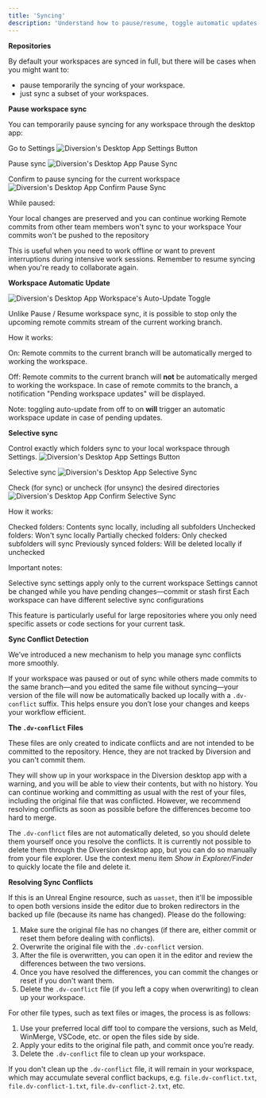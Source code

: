```yaml
---
title: 'Syncing'
description: 'Understand how to pause/resume, toggle automatic updates and selectively sync your repositories'
---
```


**Repositories**

By default your workspaces are synced in full, but there will be cases when you might want to:

- pause temporarily the syncing of your workspace.
- just sync a subset of your workspaces.


**Pause workspace sync**

You can temporarily pause syncing for any workspace through the desktop app:

Go to Settings
<img src="/images/syncing/SettingsMenu.png" alt="Diversion's Desktop App Settings Button" />

Pause sync
<img src="/images/syncing/PauseSyncMenu.png" alt="Diversion's Desktop App Pause Sync" />

Confirm to pause syncing for the current workspace
<img src="/images/syncing/ConfirmPauseSyncMenu.png" alt="Diversion's Desktop App Confirm Pause Sync" />

While paused:

Your local changes are preserved and you can continue working
Remote commits from other team members won't sync to your workspace
Your commits won't be pushed to the repository

This is useful when you need to work offline or want to prevent interruptions during intensive work sessions. Remember to resume syncing when you're ready to collaborate again.

**Workspace Automatic Update**

<img src="/images/syncing/AutoForwardingToggle.png" alt="Diversion's Desktop App Workspace's Auto-Update Toggle" />

Unlike Pause / Resume workspace sync, it is possible to stop only the upcoming remote commits stream of the current working branch.

How it works:

On:  Remote commits to the current branch will be automatically merged to working the workspace.

Off: Remote commits to the current branch will **not** be automatically merged to working the workspace.
In case of remote commits to the branch, a notification "Pending workspace updates" will be displayed.

Note: toggling auto-update from off to on **will** trigger an automatic workspace update in case of pending updates.

**Selective sync**

Control exactly which folders sync to your local workspace through Settings.
<img src="/images/syncing/SettingsMenu.png" alt="Diversion's Desktop App Settings Button" />

Selective sync
<img src="/images/syncing/SelectiveSyncMenu.png" alt="Diversion's Desktop App Selective Sync" />

Check (for sync) or uncheck (for unsync) the desired directories
<img src="/images/syncing/ConfirmSelectiveSyncMenu.png" alt="Diversion's Desktop App Confirm Selective Sync" />

How it works:

Checked folders: Contents sync locally, including all subfolders
Unchecked folders: Won't sync locally
Partially checked folders: Only checked subfolders will sync
Previously synced folders: Will be deleted locally if unchecked

Important notes:

Selective sync settings apply only to the current workspace
Settings cannot be changed while you have pending changes—commit or stash first
Each workspace can have different selective sync configurations

This feature is particularly useful for large repositories where you only need specific assets or code sections for your current task.

**Sync Conflict Detection**

We’ve introduced a new mechanism to help you manage sync conflicts more smoothly.

If your workspace was paused or out of sync while others made commits to the same branch—and you edited the same file without syncing—your version of the file will now be automatically backed up locally with a `.dv-conflict` suffix.
This helps ensure you don’t lose your changes and keeps your workflow efficient.

**The `.dv-conflict` Files**

These files are only created to indicate conflicts and are not intended to be committed to the repository.
Hence, they are not tracked by Diversion and you can't commit them.

They will show up in your workspace in the Diversion desktop app with a warning, and you will be able to view their contents, but with no history.
You can continue working and committing as usual with the rest of your files, including the original file that was conflicted.
However, we recommend resolving conflicts as soon as possible before the differences become too hard to merge.

The `.dv-conflict` files are not automatically deleted, so you should delete them yourself once you resolve the conflicts.
It is currently not possible to delete them through the Diversion desktop app, but you can do so manually from your file explorer.
Use the context menu item _Show in Explorer/Finder_ to quickly locate the file and delete it.


**Resolving Sync Conflicts**

If this is an Unreal Engine resource, such as `uasset`, then it'll be impossible to open both versions inside the editor
due to broken redirectors in the backed up file (because its name has changed).
Please do the following:

1. Make sure the original file has no changes (if there are, either commit or reset them before dealing with conflicts).
2. Overwrite the original file with the `.dv-conflict` version.
3. After the file is overwritten, you can open it in the editor and review the differences between the two versions.
4. Once you have resolved the differences, you can commit the changes or reset if you don't want them.
5. Delete the `.dv-conflict` file (if you left a copy when overwriting) to clean up your workspace.

For other file types, such as text files or images, the process is as follows:

1. Use your preferred local diff tool to compare the versions, such as Meld, WinMerge, VSCode, etc. or open the files side by side.
2. Apply your edits to the original file path, and commit once you’re ready.
3. Delete the `.dv-conflict` file to clean up your workspace.

If you don't clean up the `.dv-conflict` file, it will remain in your workspace, which may accumulate several conflict backups, e.g. `file.dv-conflict.txt`, `file.dv-conflict-1.txt`, `file.dv-conflict-2.txt`, etc.
